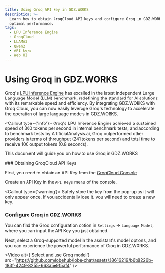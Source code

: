 ```yaml
---
title: Using Groq API Key in GDZ.WORKS
description: >-
  Learn how to obtain GroqCloud API keys and configure Groq in GDZ.WORKS for
  optimal performance.
tags:
  - LPU Inference Engine
  - GroqCloud
  - LLAMA3
  - Qwen2
  - API keys
  - Web UI
---
```


# Using Groq in GDZ.WORKS

Groq's [LPU Inference Engine](https://wow.groq.com/news_press/groq-lpu-inference-engine-leads-in-first-independent-llm-benchmark/) has excelled in the latest independent Large Language Model (LLM) benchmark, redefining the standard for AI solutions with its remarkable speed and efficiency. By integrating GDZ.WORKS with Groq Cloud, you can now easily leverage Groq's technology to accelerate the operation of large language models in GDZ.WORKS.

<Callout type={'info'}>
  Groq's LPU Inference Engine achieved a sustained speed of 300 tokens per second in internal
  benchmark tests, and according to benchmark tests by ArtificialAnalysis.ai, Groq outperformed
  other providers in terms of throughput (241 tokens per second) and total time to receive 100
  output tokens (0.8 seconds).
</Callout>

This document will guide you on how to use Groq in GDZ.WORKS:

<Steps>
  ### Obtaining GroqCloud API Keys

  First, you need to obtain an API Key from the [GroqCloud Console](https://console.groq.com/).

  Create an API Key in the `API Keys` menu of the console.

  <Callout type={'warning'}>
    Safely store the key from the pop-up as it will only appear once. If you accidentally lose it, you
    will need to create a new key.
  </Callout>

  ### Configure Groq in GDZ.WORKS

  You can find the Groq configuration option in `Settings` -> `Language Model`, where you can input the API Key you just obtained.
</Steps>

Next, select a Groq-supported model in the assistant's model options, and you can experience the powerful performance of Groq in GDZ.WORKS.

<Video alt={'Select and use Groq model'} src="https://github.com/lobehub/lobe-chat/assets/28616219/b6b8226b-183f-4249-8255-663a5e9f5af4" />

